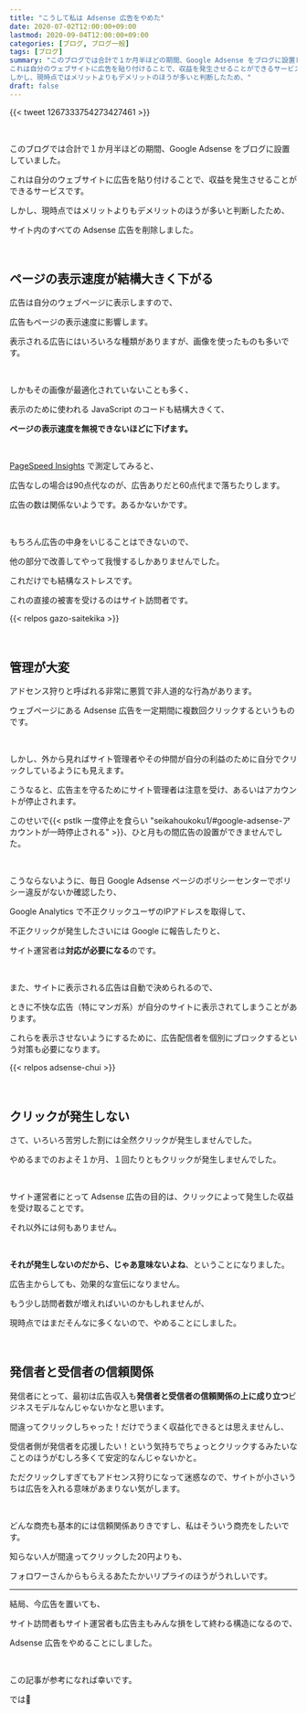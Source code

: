 ```yaml
---
title: "こうして私は Adsense 広告をやめた"
date: 2020-07-02T12:00:00+09:00
lastmod: 2020-09-04T12:00:00+09:00
categories: [ブログ, ブログ一般]
tags: [ブログ]
summary: "このブログでは合計で１か月半ほどの期間、Google Adsense をブログに設置していました。<br/><br/>
これは自分のウェブサイトに広告を貼り付けることで、収益を発生させることができるサービスです。<br/><br/>
しかし、現時点ではメリットよりもデメリットのほうが多いと判断したため、"
draft: false
---
```


{{< tweet 1267333754273427461 >}}

<br/>

このブログでは合計で１か月半ほどの期間、Google Adsense をブログに設置していました。

これは自分のウェブサイトに広告を貼り付けることで、収益を発生させることができるサービスです。

しかし、現時点ではメリットよりもデメリットのほうが多いと判断したため、

サイト内のすべての Adsense 広告を削除しました。

<br/>

## ページの表示速度が結構大きく下がる

広告は自分のウェブページに表示しますので、

広告もページの表示速度に影響します。

表示される広告にはいろいろな種類がありますが、画像を使ったものも多いです。

<br/>

しかもその画像が最適化されていないことも多く、

表示のために使われる JavaScript のコードも結構大きくて、

**ページの表示速度を無視できないほどに下げます。**

<br/>

[PageSpeed Insights](https://developers.google.com/speed/pagespeed/insights/?hl=JA) で測定してみると、

広告なしの場合は90点代なのが、広告ありだと60点代まで落ちたりします。

広告の数は関係ないようです。あるかないかです。

<br/>

もちろん広告の中身をいじることはできないので、

他の部分で改善してやって我慢するしかありませんでした。

これだけでも結構なストレスです。

これの直接の被害を受けるのはサイト訪問者です。

{{< relpos gazo-saitekika >}}

<br/>

## 管理が大変

アドセンス狩りと呼ばれる非常に悪質で非人道的な行為があります。

ウェブページにある Adsense 広告を一定期間に複数回クリックするというものです。

<br/>

しかし、外から見ればサイト管理者やその仲間が自分の利益のために自分でクリックしているようにも見えます。

こうなると、広告主を守るためにサイト管理者は注意を受け、あるいはアカウントが停止されます。

このせいで{{< pstlk 一度停止を食らい "seikahoukoku1/#google-adsense-アカウントが一時停止される" >}}、ひと月もの間広告の設置ができませんでした。

<br/>

こうならないように、毎日 Google Adsense ページのポリシーセンターでポリシー違反がないか確認したり、

Google Analytics で不正クリックユーザのIPアドレスを取得して、

不正クリックが発生したさいには Google に報告したりと、

サイト運営者は**対応が必要になる**のです。

<br/>

また、サイトに表示される広告は自動で決められるので、

ときに不快な広告（特にマンガ系）が自分のサイトに表示されてしまうことがあります。

これらを表示させないようにするために、広告配信者を個別にブロックするという対策も必要になります。

{{< relpos adsense-chui >}}

<br/>

## クリックが発生しない

さて、いろいろ苦労した割には全然クリックが発生しませんでした。

やめるまでのおよそ１か月、１回たりともクリックが発生しませんでした。

<br/>

サイト運営者にとって Adsense 広告の目的は、クリックによって発生した収益を受け取ることです。

それ以外には何もありません。

<br/>

**それが発生しないのだから、じゃあ意味ないよね**、ということになりました。

広告主からしても、効果的な宣伝になりません。

もう少し訪問者数が増えればいいのかもしれませんが、

現時点ではまだそんなに多くないので、やめることにしました。

<br/>

## 発信者と受信者の信頼関係

発信者にとって、最初は広告収入も**発信者と受信者の信頼関係の上に成り立つ**ビジネスモデルなんじゃないかなと思います。

間違ってクリックしちゃった！だけでうまく収益化できるとは思えませんし、

受信者側が発信者を応援したい！という気持ちでちょっとクリックするみたいなことのほうがむしろ多くて安定的なんじゃないかと。

ただクリックしすぎてもアドセンス狩りになって迷惑なので、サイトが小さいうちは広告を入れる意味があまりない気がします。

<br/>

どんな商売も基本的には信頼関係ありきですし、私はそういう商売をしたいです。

知らない人が間違ってクリックした20円よりも、

フォロワーさんからもらえるあたたかいリプライのほうがうれしいです。

---

結局、今広告を置いても、

サイト訪問者もサイト運営者も広告主もみんな損をして終わる構造になるので、

Adsense 広告をやめることにしました。

<br/>

この記事が参考になれば幸いです。

では👋
